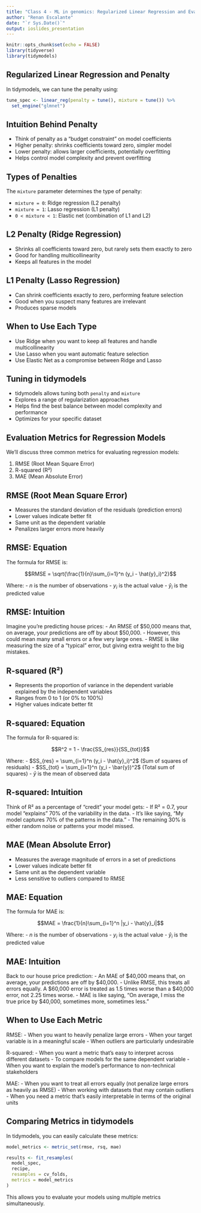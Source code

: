 ```yaml
---
title: "Class 4 - ML in genomics: Regularized Linear Regression and Evaluation Metrics"
author: "Renan Escalante"
date: "`r Sys.Date()`"
output: ioslides_presentation
---
```


```r
knitr::opts_chunk$set(echo = FALSE)
library(tidyverse)
library(tidymodels)
```

## Regularized Linear Regression and Penalty

In tidymodels, we can tune the penalty using:

```r
tune_spec <- linear_reg(penalty = tune(), mixture = tune()) %>%
  set_engine("glmnet")
```

## Intuition Behind Penalty

- Think of penalty as a "budget constraint" on model coefficients
- Higher penalty: shrinks coefficients toward zero, simpler model
- Lower penalty: allows larger coefficients, potentially overfitting
- Helps control model complexity and prevent overfitting

## Types of Penalties

The `mixture` parameter determines the type of penalty:

- `mixture = 0`: Ridge regression (L2 penalty)
- `mixture = 1`: Lasso regression (L1 penalty)
- `0 < mixture < 1`: Elastic net (combination of L1 and L2)

## L2 Penalty (Ridge Regression)

- Shrinks all coefficients toward zero, but rarely sets them exactly to zero
- Good for handling multicollinearity
- Keeps all features in the model

## L1 Penalty (Lasso Regression)

- Can shrink coefficients exactly to zero, performing feature selection
- Good when you suspect many features are irrelevant
- Produces sparse models

## When to Use Each Type

- Use Ridge when you want to keep all features and handle multicollinearity
- Use Lasso when you want automatic feature selection
- Use Elastic Net as a compromise between Ridge and Lasso

## Tuning in tidymodels

- tidymodels allows tuning both `penalty` and `mixture`
- Explores a range of regularization approaches
- Helps find the best balance between model complexity and performance
- Optimizes for your specific dataset

## Evaluation Metrics for Regression Models

We'll discuss three common metrics for evaluating regression models:

1. RMSE (Root Mean Square Error)
2. R-squared (R²)
3. MAE (Mean Absolute Error)

## RMSE (Root Mean Square Error)

- Measures the standard deviation of the residuals (prediction errors)
- Lower values indicate better fit
- Same unit as the dependent variable
- Penalizes larger errors more heavily

## RMSE: Equation

The formula for RMSE is:

$$RMSE = \sqrt{\frac{1}{n}\sum_{i=1}^n (y_i - \hat{y}_i)^2}$$

Where:
- $n$ is the number of observations
- $y_i$ is the actual value
- $\hat{y}_i$ is the predicted value

## RMSE: Intuition

Imagine you're predicting house prices:
- An RMSE of $50,000 means that, on average, your predictions are off by about $50,000.
- However, this could mean many small errors or a few very large ones.
- RMSE is like measuring the size of a "typical" error, but giving extra weight to the big mistakes.

## R-squared (R²)

- Represents the proportion of variance in the dependent variable explained by the independent variables
- Ranges from 0 to 1 (or 0% to 100%)
- Higher values indicate better fit

## R-squared: Equation

The formula for R-squared is:

$$R^2 = 1 - \frac{SS_{res}}{SS_{tot}}$$

Where:
- $SS_{res} = \sum_{i=1}^n (y_i - \hat{y}_i)^2$ (Sum of squares of residuals)
- $SS_{tot} = \sum_{i=1}^n (y_i - \bar{y})^2$ (Total sum of squares)
- $\bar{y}$ is the mean of observed data

## R-squared: Intuition

Think of R² as a percentage of "credit" your model gets:
- If R² = 0.7, your model "explains" 70% of the variability in the data.
- It's like saying, "My model captures 70% of the patterns in the data."
- The remaining 30% is either random noise or patterns your model missed.

## MAE (Mean Absolute Error)

- Measures the average magnitude of errors in a set of predictions
- Lower values indicate better fit
- Same unit as the dependent variable
- Less sensitive to outliers compared to RMSE

## MAE: Equation

The formula for MAE is:

$$MAE = \frac{1}{n}\sum_{i=1}^n |y_i - \hat{y}_i|$$

Where:
- $n$ is the number of observations
- $y_i$ is the actual value
- $\hat{y}_i$ is the predicted value

## MAE: Intuition

Back to our house price prediction:
- An MAE of $40,000 means that, on average, your predictions are off by $40,000.
- Unlike RMSE, this treats all errors equally. A $60,000 error is treated as 1.5 times worse than a $40,000 error, not 2.25 times worse.
- MAE is like saying, "On average, I miss the true price by $40,000, sometimes more, sometimes less."

## When to Use Each Metric

RMSE:
- When you want to heavily penalize large errors
- When your target variable is in a meaningful scale
- When outliers are particularly undesirable

R-squared:
- When you want a metric that's easy to interpret across different datasets
- To compare models for the same dependent variable
- When you want to explain the model's performance to non-technical stakeholders

MAE:
- When you want to treat all errors equally (not penalize large errors as heavily as RMSE)
- When working with datasets that may contain outliers
- When you need a metric that's easily interpretable in terms of the original units

## Comparing Metrics in tidymodels

In tidymodels, you can easily calculate these metrics:

```r
model_metrics <- metric_set(rmse, rsq, mae)

results <- fit_resamples(
  model_spec,
  recipe,
  resamples = cv_folds,
  metrics = model_metrics
)
```

This allows you to evaluate your models using multiple metrics simultaneously.